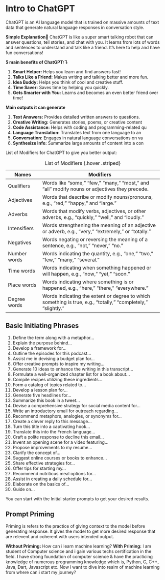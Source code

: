 # Intro to ChatGPT
ChatGPT is an AI language model that is trained on massive amounts of text data that generate natural language responses in conversation style.

**Simple Explanation💨** ChatGPT is like a super smart talking robot that can answer questions, tell stories, and chat with you. It learns from lots of words and sentences to understand and talk like a friend. It's here to help and have fun conversations!

**5 main benefits of ChatGPT:↴**

1. **Smart Helper:** Helps you learn and find answers fast!
2. **Talks Like a Friend:** Makes writing and talking better and more fun.
3. **Idea Buddy:** Helps you think of cool and creative stuff.
4. **Time Saver:** Saves time by helping you quickly.
5. **Gets Smarter with You:** Learns and becomes an even better friend over time!

**Main outputs it can generate**

1. **Text Answers:** Provides detailed written answers to questions.
2. **Creative Writing:** Generates stories, poems, or creative content
3. **Code Assistance:** Helps with coding and programming-related qu
4. **Language Translation:** Translates text from one language to an
5. **Conversation:** Engages in natural language conversations on va
6. **Synthesize Info:** Summarize large amounts of content into a con


List of Modifiers for ChatGPT to give you better output:

|   Names         | Modifiers                                                 |
|-----------------|-----------------------------------------------------------|
| Qualifiers      | Words like "some," "few," "many," "most," and "all" modify nouns or adjectives they precede. |
| Adjectives      | Words that describe or modify nouns/pronouns, e.g., "red," "happy," and "large." |
| Adverbs         | Words that modify verbs, adjectives, or other adverbs, e.g., "quickly," "well," and "loudly." |
| Intensifiers    | Words strengthening the meaning of an adjective or adverb, e.g., "very," "extremely," or "totally." |
| Negatives       | Words negating or reversing the meaning of a sentence, e.g., "not," "never," "no." |
| Number words    | Words indicating the quantity, e.g., "one," "two," "few," "many," "several." |
| Time words      | Words indicating when something happened or will happen, e.g., "now," "yet," "soon." |
| Place words     | Words indicating where something is or happened, e.g., "here," "there," "everywhere." |
| Degree words    | Words indicating the extent or degree to which something is true, e.g., "totally," "completely," "slightly." |
: List of Modifiers {.hover .striped}

## Basic Initiating Phrases
1. Define the term along with a metaphor...
2. Explain the purpose behind...
3. Develop a framework for...
4. Outline the episodes for this podcast...
5. Assist me in devising a budget plan for...
6. Offer creative prompts to inspire my writing...
7. Generate 10 ideas to enhance the writing in this transcript...
8. Formulate a well-organized chapter list for a book about...
9. Compile recipes utilizing these ingredients...
10. Form a catalog of topics related to...
11. Develop a lesson plan for...
12. Generate five headlines for...
13. Summarize this book in a tweet...
14. Devise a comprehensive strategy for social media content for...
15. Write an introductory email for outreach regarding...
16. Recommend metaphors, analogies, or synonyms for...
17. Create a clever reply to this message...
18. Turn this title into a captivating hook...
19. Translate this into the French language...
20. Craft a polite response to decline this email...
21. Invent an opening scene for a video featuring...
22. Propose improvements to my resume...
23. Clarify the concept of...
24. Suggest online courses or books to enhance...
25. Share effective strategies for...
26. Offer tips for starting my...
27. Recommend nutritious meal options for...
28. Assist in creating a daily schedule for...
29. Elaborate on the basics of...
30. Guide on...

You can start with the Initial starter prompts to get your desired results.

## Prompt Priming
Priming is refers to the practice of giving context to the model before generating response. It gives the model to get more desired response that are relevent and coherent with users intended output.

**Without Priming:** How can i learn machine learning?
**With Priming:** I am student of Computer science and i gain various techs certification in the field. I have strong foundation of computer science & have the practicing knowledge of numerous programming knowledge which is, Python, C, C++, Java, Dart, Javascript etc. Now i want to dive into realm of machine learning from where can i start my journey?



